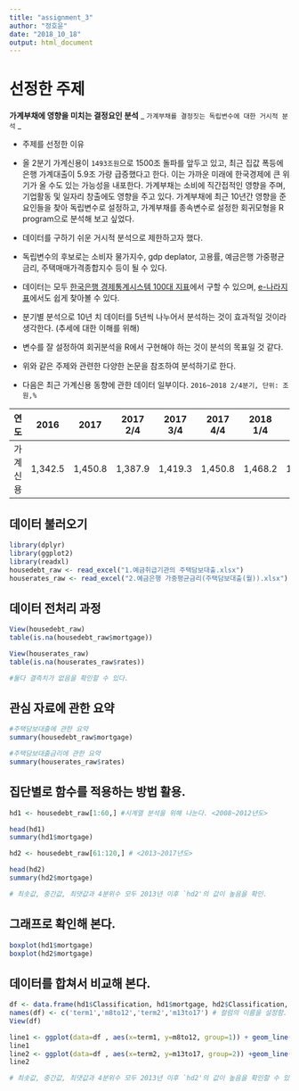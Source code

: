 ```yaml
---
title: "assignment_3"
author: "정호윤"
date: "2018_10_18"
output: html_document 
---
```

  
# 선정한 주제
 **가계부채에 영향을 미치는 결정요인 분석**
  _ `가계부채를 결정짓는 독립변수에 대한 거시적 분석` _ 

* 주제를 선정한 이유
 - 올 2분기 가계신용이 `1493조원`으로 1500조 돌파를 앞두고 있고, 최근 집값 폭등에 은행 가계대출이 5.9조 가량 급증했다고 한다. 이는 가까운 미래에 한국경제에 큰 위기가 올 수도 있는 가능성을 내포한다. 가계부채는 소비에 직간접적인 영향을 주며, 기업활동 및 일자리 창출에도 영향을 주고 있다. 가계부채에 최근 10년간 영향을 준 요인들을 찾아 독립변수로 설정하고, 가계부채를 종속변수로 설정한 회귀모형을 R program으로 분석해 보고 싶었다. 

 - 데이터를 구하기 쉬운 거시적 분석으로 제한하고자 했다.

 - 독립변수의 후보로는 소비자 물가지수, gdp deplator, 고용률, 예금은행 가중평균금리, 주택매매가격종합지수 등이 될 수 있다. 
 
 - 데이터는 모두 [한국은행 경제통계시스템 100대 지표](https://ecos.bok.or.kr/jsp/vis/keystat/#/key)에서 구할 수 있으며,
 [e-나라지표](http://www.index.go.kr/potal/main/EachDtlPageDetail.do?idx_cd=1076)에서도 쉽게 찾아볼 수 있다. 
 
 - 분기별 분석으로 10년 치 데이터를 5년씩 나누어서 분석하는 것이 효과적일 것이라 생각한다. (추세에 대한 이해를 위해)
 
* 변수를 잘 설정하여 회귀분석을 R에서 구현해야 하는 것이 분석의 목표일 것 같다.
* 위와 같은 주제와 관련한 다양한 논문을 참조하여 분석하기로 한다.

* 다음은 최근 가계신용 동향에 관한 데이터 일부이다.
`2016~2018 2/4분기, 단위: 조원,%`

| 연도  | 2016  |2017   |2017 2/4 |2017 3/4   |2017 4/4   |2018 1/4   |2018 2/4   |
|---|---|---|---|---|---|---|---|
| 가계신용  |1,342.5|1,450.8|1,387.9| 1,419.3|1,450.8|1,468.2|1,493.2|

## 데이터 불러오기

```r
library(dplyr)
library(ggplot2)
library(readxl)
housedebt_raw <- read_excel("1.예금취급기관의 주택담보대출.xlsx")
houserates_raw <- read_excel("2.예금은행 가중평균금리(주택담보대출(월)).xlsx")
```


## 데이터 전처리 과정


```r
View(housedebt_raw)
table(is.na(housedebt_raw$mortgage)) 

View(houserates_raw)
table(is.na(houserates_raw$rates))

#둘다 결측치가 없음을 확인할 수 있다.

```

## 관심 자료에 관한 요약

```r
#주택담보대출에 관한 요약
summary(housedebt_raw$mortgage)

#주택담보대출금리에 관한 요약
summary(houserates_raw$rates)
```

## 집단별로 함수를 적용하는 방법 활용.

```r
hd1 <- housedebt_raw[1:60,] #시계열 분석을 위해 나눈다. <2008~2012년도>

head(hd1)
summary(hd1$mortgage)

hd2 <- housedebt_raw[61:120,] # <2013~2017년도>

head(hd2)
summary(hd2$mortgage)

# 최솟값, 중간값, 최댓값과 4분위수 모두 2013년 이후 `hd2'의 값이 높음을 확인.

```


## 그래프로 확인해 본다.

```r
boxplot(hd1$mortgage)
boxplot(hd2$mortgage)
```

## 데이터를 합쳐서 비교해 본다.

```r
df <- data.frame(hd1$Classification, hd1$mortgage, hd2$Classification, hd2$mortgage)
names(df) <- c('term1','m8to12','term2','m13to17') # 컬럼의 이름을 설정함.
View(df)

line1 <- ggplot(data=df , aes(x=term1, y=m8to12, group=1)) + geom_line()
line1
line2 <- ggplot(data=df , aes(x=term2, y=m13to17, group=2)) +geom_line()
line2

# 최솟값, 중간값, 최댓값과 4분위수 모두 2013년 이후 `hd2'의 값이 높음을 확인할 수 있다.
```



